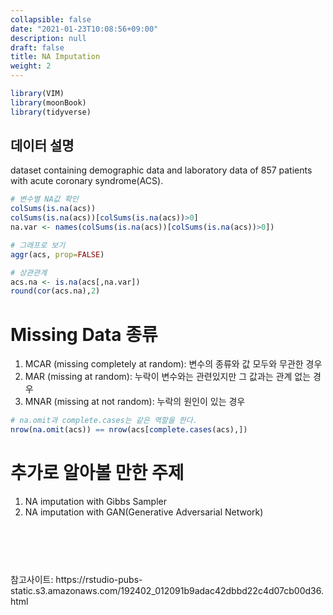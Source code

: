```yaml
---
collapsible: false
date: "2021-01-23T10:08:56+09:00"
description: null
draft: false
title: NA Imputation
weight: 2
---
```


```r
library(VIM)
library(moonBook)
library(tidyverse)
```

## 데이터 설명
dataset containing demographic data and laboratory data of 857 patients with acute coronary syndrome(ACS).

```r
# 변수별 NA값 확인
colSums(is.na(acs))
colSums(is.na(acs))[colSums(is.na(acs))>0]
na.var <- names(colSums(is.na(acs))[colSums(is.na(acs))>0])

# 그래프로 보기
aggr(acs, prop=FALSE) 

# 상관관계
acs.na <- is.na(acs[,na.var])
round(cor(acs.na),2)
```
 
# Missing Data 종류
1. MCAR (missing completely at random): 변수의 종류와 값 모두와 무관한 경우
2. MAR (missing at random): 누락이 변수와는 관련있지만 그 값과는 관계 없는 경우
3. MNAR (missing at not random): 누락의 원인이 있는 경우

```r
# na.omit과 complete.cases는 같은 역할을 한다.
nrow(na.omit(acs)) == nrow(acs[complete.cases(acs),])
```


# 추가로 알아볼 만한 주제
1. NA imputation with Gibbs Sampler
2. NA imputation with GAN(Generative Adversarial Network)

<br>
---
<br> 
참고사이트: https://rstudio-pubs-static.s3.amazonaws.com/192402_012091b9adac42dbbd22c4d07cb00d36.html

